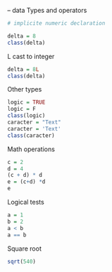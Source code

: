-- data Types and operators

```r
# implicite numeric declaration

delta = 8
class(delta)
```

L cast to integer

```r
delta = 8L
class(delta)
```

Other types

```r
logic = TRUE
logic = F
class(logic)
caracter = "Text"
caracter = 'Text'
class(caracter)
```

Math operations

```r
c = 2
d = 4
(c + d) * d
e = (c+d) *d
e
```

Logical tests

```r
a = 1
b = 2
a < b
a == b
```

Square root

```r
sqrt(540)
```
